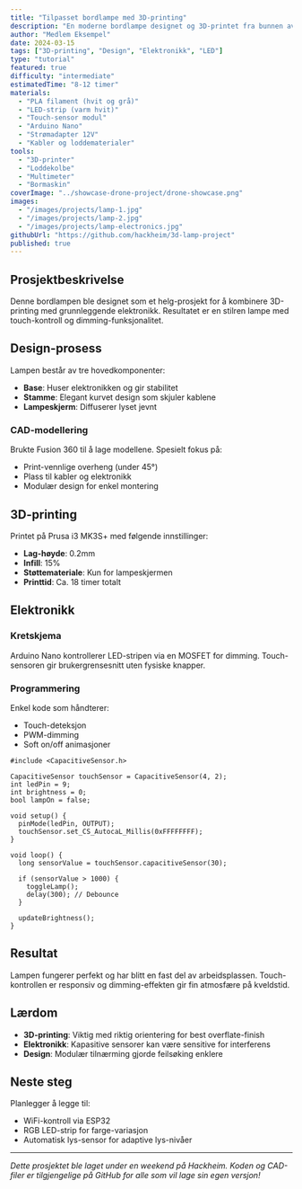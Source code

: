 ```yaml
---
title: "Tilpasset bordlampe med 3D-printing"
description: "En moderne bordlampe designet og 3D-printet fra bunnen av, med LED-strip og touch-bryter"
author: "Medlem Eksempel"
date: 2024-03-15
tags: ["3D-printing", "Design", "Elektronikk", "LED"]
type: "tutorial"
featured: true
difficulty: "intermediate"
estimatedTime: "8-12 timer"
materials:
  - "PLA filament (hvit og grå)"
  - "LED-strip (varm hvit)"
  - "Touch-sensor modul"
  - "Arduino Nano"
  - "Strømadapter 12V"
  - "Kabler og loddematerialer"
tools:
  - "3D-printer"
  - "Loddekolbe"
  - "Multimeter"
  - "Bormaskin"
coverImage: "../showcase-drone-project/drone-showcase.png"
images:
  - "/images/projects/lamp-1.jpg"
  - "/images/projects/lamp-2.jpg"
  - "/images/projects/lamp-electronics.jpg"
githubUrl: "https://github.com/hackheim/3d-lamp-project"
published: true
---
```


## Prosjektbeskrivelse

Denne bordlampen ble designet som et helg-prosjekt for å kombinere 3D-printing med grunnleggende elektronikk. Resultatet er en stilren lampe med touch-kontroll og dimming-funksjonalitet.

## Design-prosess

Lampen består av tre hovedkomponenter:
- **Base**: Huser elektronikken og gir stabilitet
- **Stamme**: Elegant kurvet design som skjuler kablene
- **Lampeskjerm**: Diffuserer lyset jevnt

### CAD-modellering

Brukte Fusion 360 til å lage modellene. Spesielt fokus på:
- Print-vennlige overheng (under 45°)
- Plass til kabler og elektronikk
- Modulær design for enkel montering

## 3D-printing

Printet på Prusa i3 MK3S+ med følgende innstillinger:
- **Lag-høyde**: 0.2mm
- **Infill**: 15%
- **Støttemateriale**: Kun for lampeskjermen
- **Printtid**: Ca. 18 timer totalt

## Elektronikk

### Kretskjema
Arduino Nano kontrollerer LED-stripen via en MOSFET for dimming. Touch-sensoren gir brukergrensesnitt uten fysiske knapper.

### Programmering
Enkel kode som håndterer:
- Touch-deteksjon
- PWM-dimming
- Soft on/off animasjoner

```arduino
#include <CapacitiveSensor.h>

CapacitiveSensor touchSensor = CapacitiveSensor(4, 2);
int ledPin = 9;
int brightness = 0;
bool lampOn = false;

void setup() {
  pinMode(ledPin, OUTPUT);
  touchSensor.set_CS_AutocaL_Millis(0xFFFFFFFF);
}

void loop() {
  long sensorValue = touchSensor.capacitiveSensor(30);

  if (sensorValue > 1000) {
    toggleLamp();
    delay(300); // Debounce
  }

  updateBrightness();
}
```

## Resultat

Lampen fungerer perfekt og har blitt en fast del av arbeidsplassen. Touch-kontrollen er responsiv og dimming-effekten gir fin atmosfære på kveldstid.

## Lærdom

- **3D-printing**: Viktig med riktig orientering for best overflate-finish
- **Elektronikk**: Kapasitive sensorer kan være sensitive for interferens
- **Design**: Modulær tilnærming gjorde feilsøking enklere

## Neste steg

Planlegger å legge til:
- WiFi-kontroll via ESP32
- RGB LED-strip for farge-variasjon
- Automatisk lys-sensor for adaptive lys-nivåer

---

*Dette prosjektet ble laget under en weekend på Hackheim. Koden og CAD-filer er tilgjengelige på GitHub for alle som vil lage sin egen versjon!*
